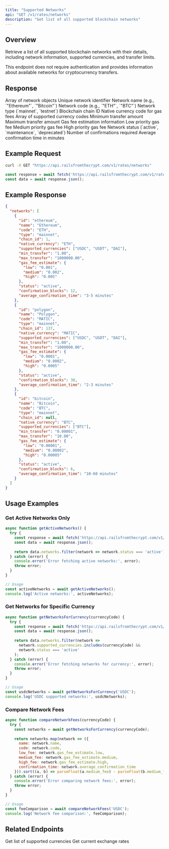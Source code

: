 ```yaml
---
title: "Supported Networks"
api: "GET /v1/rates/networks"
description: "Get list of all supported blockchain networks"
---
```


## Overview

Retrieve a list of all supported blockchain networks with their details, including network information, supported currencies, and transfer limits.

<Note>
This endpoint does not require authentication and provides information about available networks for cryptocurrency transfers.
</Note>

## Response

<ResponseField name="networks" type="array">
  Array of network objects
</ResponseField>

<ResponseField name="networks[].id" type="string">
  Unique network identifier
</ResponseField>

<ResponseField name="networks[].name" type="string">
  Network name (e.g., `"Ethereum"`, `"Bitcoin"`)
</ResponseField>

<ResponseField name="networks[].code" type="string">
  Network code (e.g., `"ETH"`, `"BTC"`)
</ResponseField>

<ResponseField name="networks[].type" type="string">
  Network type (`mainnet`, `testnet`)
</ResponseField>

<ResponseField name="networks[].chain_id" type="number">
  Blockchain chain ID
</ResponseField>

<ResponseField name="networks[].native_currency" type="string">
  Native currency code for gas fees
</ResponseField>

<ResponseField name="networks[].supported_currencies" type="array">
  Array of supported currency codes
</ResponseField>

<ResponseField name="networks[].min_transfer" type="string">
  Minimum transfer amount
</ResponseField>

<ResponseField name="networks[].max_transfer" type="string">
  Maximum transfer amount
</ResponseField>

<ResponseField name="networks[].gas_fee_estimate" type="object">
  Gas fee estimation information
</ResponseField>

<ResponseField name="networks[].gas_fee_estimate.low" type="string">
  Low priority gas fee
</ResponseField>

<ResponseField name="networks[].gas_fee_estimate.medium" type="string">
  Medium priority gas fee
</ResponseField>

<ResponseField name="networks[].gas_fee_estimate.high" type="string">
  High priority gas fee
</ResponseField>

<ResponseField name="networks[].status" type="string">
  Network status (`active`, `maintenance`, `deprecated`)
</ResponseField>

<ResponseField name="networks[].confirmation_blocks" type="number">
  Number of confirmations required
</ResponseField>

<ResponseField name="networks[].average_confirmation_time" type="string">
  Average confirmation time in minutes
</ResponseField>

## Example Request

<CodeGroup>

```bash cURL
curl -X GET "https://api.railsfromthecrypt.com/v1/rates/networks"
```

```javascript JavaScript
const response = await fetch('https://api.railsfromthecrypt.com/v1/rates/networks');
const data = await response.json();
```

</CodeGroup>

## Example Response

<ResponseExample>

```json Success Response
{
  "networks": [
    {
      "id": "ethereum",
      "name": "Ethereum",
      "code": "ETH",
      "type": "mainnet",
      "chain_id": 1,
      "native_currency": "ETH",
      "supported_currencies": ["USDC", "USDT", "DAI"],
      "min_transfer": "1.00",
      "max_transfer": "1000000.00",
      "gas_fee_estimate": {
        "low": "0.001",
        "medium": "0.002",
        "high": "0.005"
      },
      "status": "active",
      "confirmation_blocks": 12,
      "average_confirmation_time": "3-5 minutes"
    },
    {
      "id": "polygon",
      "name": "Polygon",
      "code": "MATIC",
      "type": "mainnet",
      "chain_id": 137,
      "native_currency": "MATIC",
      "supported_currencies": ["USDC", "USDT", "DAI"],
      "min_transfer": "1.00",
      "max_transfer": "1000000.00",
      "gas_fee_estimate": {
        "low": "0.0001",
        "medium": "0.0002",
        "high": "0.0005"
      },
      "status": "active",
      "confirmation_blocks": 30,
      "average_confirmation_time": "2-3 minutes"
    },
    {
      "id": "bitcoin",
      "name": "Bitcoin",
      "code": "BTC",
      "type": "mainnet",
      "chain_id": null,
      "native_currency": "BTC",
      "supported_currencies": ["BTC"],
      "min_transfer": "0.00001",
      "max_transfer": "10.00",
      "gas_fee_estimate": {
        "low": "0.00001",
        "medium": "0.00002",
        "high": "0.00005"
      },
      "status": "active",
      "confirmation_blocks": 6,
      "average_confirmation_time": "10-60 minutes"
    }
  ]
}
```

</ResponseExample>

## Usage Examples

### Get Active Networks Only

<CodeGroup>

```javascript JavaScript
async function getActiveNetworks() {
  try {
    const response = await fetch('https://api.railsfromthecrypt.com/v1/rates/networks');
    const data = await response.json();
    
    return data.networks.filter(network => network.status === 'active');
  } catch (error) {
    console.error('Error fetching active networks:', error);
    throw error;
  }
}

// Usage
const activeNetworks = await getActiveNetworks();
console.log('Active networks:', activeNetworks);
```

</CodeGroup>

### Get Networks for Specific Currency

<CodeGroup>

```javascript JavaScript
async function getNetworksForCurrency(currencyCode) {
  try {
    const response = await fetch('https://api.railsfromthecrypt.com/v1/rates/networks');
    const data = await response.json();
    
    return data.networks.filter(network => 
      network.supported_currencies.includes(currencyCode) &&
      network.status === 'active'
    );
  } catch (error) {
    console.error('Error fetching networks for currency:', error);
    throw error;
  }
}

// Usage
const usdcNetworks = await getNetworksForCurrency('USDC');
console.log('USDC supported networks:', usdcNetworks);
```

</CodeGroup>

### Compare Network Fees

<CodeGroup>

```javascript JavaScript
async function compareNetworkFees(currencyCode) {
  try {
    const networks = await getNetworksForCurrency(currencyCode);
    
    return networks.map(network => ({
      name: network.name,
      code: network.code,
      low_fee: network.gas_fee_estimate.low,
      medium_fee: network.gas_fee_estimate.medium,
      high_fee: network.gas_fee_estimate.high,
      confirmation_time: network.average_confirmation_time
    })).sort((a, b) => parseFloat(a.medium_fee) - parseFloat(b.medium_fee));
  } catch (error) {
    console.error('Error comparing network fees:', error);
    throw error;
  }
}

// Usage
const feeComparison = await compareNetworkFees('USDC');
console.log('Network fee comparison:', feeComparison);
```

</CodeGroup>

## Related Endpoints

<CardGroup cols={2}>
  <Card
    title="Supported Currencies"
    icon="coins"
    href="/api/rates/currencies"
  >
    Get list of supported currencies
  </Card>
  <Card
    title="List Exchange Rates"
    icon="list"
    href="/api/rates/list"
  >
    Get current exchange rates
  </Card>
</CardGroup>
